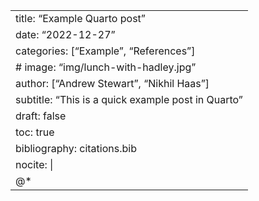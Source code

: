 ---
title: "Example Quarto post"
date: "2022-12-27"
categories: ["Example", "References"]
# image: "img/lunch-with-hadley.jpg"
author: ["Andrew Stewart", "Nikhil Haas"]
subtitle: "This is a quick example post in Quarto"
draft: false
toc: true
bibliography: citations.bib
nocite: |
  @*
---